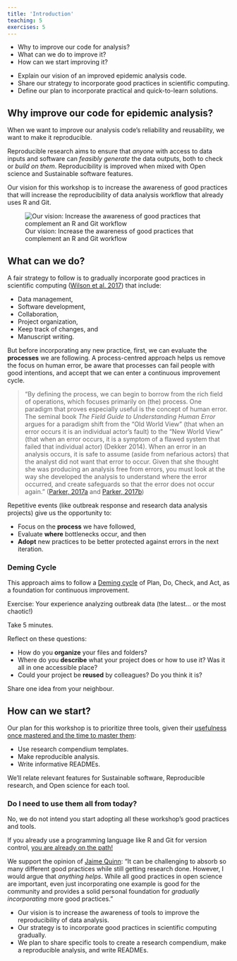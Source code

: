 ```yaml
---
title: 'Introduction'
teaching: 5
exercises: 5
---
```


:::::::::::::::::::::::::::::::::::::: questions 

- Why to improve our code for analysis?
- What can we do to improve it?
- How can we start improving it?

::::::::::::::::::::::::::::::::::::::::::::::::

::::::::::::::::::::::::::::::::::::: objectives

- Explain our vision of an improved epidemic analysis code.
- Share our strategy to incorporate good practices in scientific computing.
- Define our plan to incorporate practical and quick-to-learn solutions.

::::::::::::::::::::::::::::::::::::::::::::::::

<!-- why? What? How? Vision/strategy/plan -->

## Why improve our code for epidemic analysis?

When we want to improve our analysis code's reliability and reusability, we want to make it reproducible.

Reproducible research aims to ensure that _anyone_ with access to data inputs and software can _feasibly generate_ the data outputs, both to check or _build on them_. Reproducibility is improved when mixed with Open science and Sustainable software features.

Our vision for this workshop is to increase the awareness of good practices that will increase the reproducibility of data analysis workflow that already uses R and Git.

![Our vision: Increase the awareness of good practices that complement an R and Git workflow](fig/goal-intro.png)

## What can we do?

A fair strategy to follow is to gradually incorporate good practices in scientific computing ([Wilson et al. 2017](https://journals.plos.org/ploscompbiol/article?id=10.1371/journal.pcbi.1005510)) that include: 

- Data management, 
- Software development, 
- Collaboration, 
- Project organization, 
- Keep track of changes, and 
- Manuscript writing.

But before incorporating any new practice, first, we can evaluate the **processes** we are following. A process-centred approach helps us remove the focus on human error, be aware that processes can fail people with good intentions, and accept that we can enter a continuous improvement cycle.

> "By defining the process, we can begin to borrow from the rich field of operations,
which focuses primarily on (the) process. One paradigm that proves especially useful is
the concept of human error. The seminal book 
_The Field Guide to Understanding Human Error_ 
argues for a paradigm shift from the “Old World View” (that
when an error occurs it is an individual actor’s fault) to the “New World View”
(that when an error occurs, it is a symptom of a flawed system that failed that
individual actor) (Dekker 2014). When an error in an analysis occurs, it is safe
to assume (aside from nefarious actors) that the analyst did not want that error
to occur. Given that she thought she was producing an analysis free from errors,
you must look at the way she developed the analysis to understand where the
error occurred, and create safeguards so that the error does not occur again." ([Parker, 2017a](https://sachsmc.github.io/rpackage-workshop/opinionated-analysis-dev.pdf) and [Parker, 2017b](https://posit.co/resources/videos/opinionated-analysis-development/))

Repetitive events (like outbreak response and research data analysis projects) give us the opportunity to:

- Focus on the **process** we have followed,
- Evaluate **where** bottlenecks occur, and then
- **Adopt** new practices to be better protected against errors in the next iteration.

::::::::::::::::: callout

### Deming Cycle

This approach aims to follow a [Deming cycle](https://www.lean.org/lexicon-terms/pdca/) of Plan, Do, Check, and Act, as a foundation for continuous improvement.

:::::::::::::::::::::::::

::::::::::::::::: discussion

Exercise: Your experience analyzing outbreak data (the latest... or the most chaotic!)

Take 5 minutes.

Reflect on these questions:

- How do you **organize** your files and folders?
- Where do you **describe** what your project does or how to use it? Was it all in one accessible place?
- Could your project be **reused** by colleagues? Do you think it is?

Share one idea from your neighbour.

::::::::::::::::::::::::::::

## How can we start?

Our plan for this workshop is to prioritize three tools, given their [usefulness once mastered and the time to master them](https://teachtogether.tech/en/index.html#s:motivation-authentic):

- Use research compendium templates.
- Make reproducible analysis.
- Write informative READMEs.

We'll relate relevant features for Sustainable software, Reproducible research, and Open science for each tool.

:::testimonial

### Do I need to use them all from today?

No, we do not intend you start adopting all these workshop's good practices and tools.

If you already use a programming language like R and Git for version control, [you are already on the path!](https://www.nature.com/articles/s41559-017-0160/figures/1)

We support the opinion of [Jaime Quinn](https://sorse.github.io/blog/a-reproducible-phd/): "It can be challenging to absorb so many different good practices while still getting research done. However, I would argue that _anything helps_. While all good practices in open science are important, even just incorporating one example is good for the community and provides a solid personal foundation for _gradually incorporating_ more good practices."

:::

::::::::::::::::::::::::::::::::::::: keypoints 

- Our vision is to increase the awareness of tools to improve the reproducibility of data analysis.
- Our strategy is to incorporate good practices in scientific computing gradually.
- We plan to share specific tools to create a research compendium, make a reproducible analysis, and write READMEs.

::::::::::::::::::::::::::::::::::::::::::::::::

